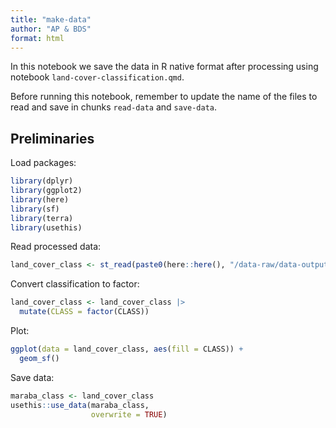 ```yaml
---
title: "make-data"
author: "AP & BDS"
format: html
---
```


In this notebook we save the data in R native format after processing using notebook `land-cover-classification.qmd`.

::: {.callout-warning}
Before running this notebook, remember to update the name of the files to read and save in chunks `read-data` and `save-data`.
:::

## Preliminaries

Load packages:
```r
library(dplyr)
library(ggplot2)
library(here)
library(sf)
library(terra)
library(usethis)
```

Read processed data:
```r
land_cover_class <- st_read(paste0(here::here(), "/data-raw/data-outputs/maraba_land_cover.shp"))
```

Convert classification to factor:
```r
land_cover_class <- land_cover_class |>
  mutate(CLASS = factor(CLASS))
```

Plot:
```r
ggplot(data = land_cover_class, aes(fill = CLASS)) + 
  geom_sf()
```

Save data:
```r
maraba_class <- land_cover_class
usethis::use_data(maraba_class,
                  overwrite = TRUE)
```

